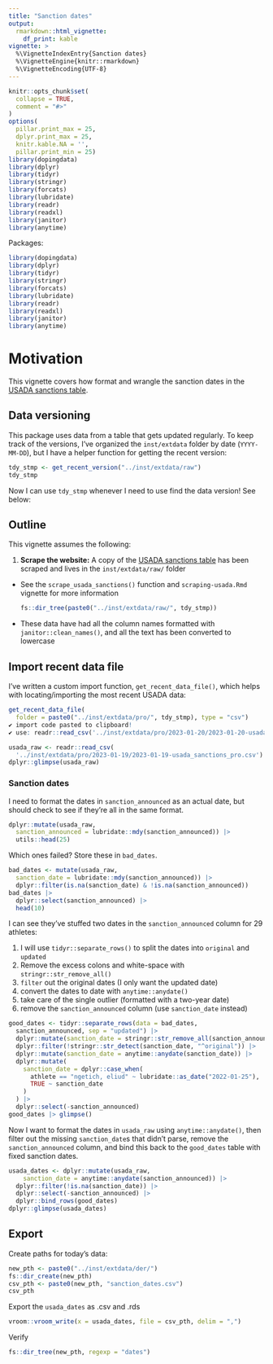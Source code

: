 ```yaml
---
title: "Sanction dates"
output: 
  rmarkdown::html_vignette:
    df_print: kable
vignette: >
  %\VignetteIndexEntry{Sanction dates}
  %\VignetteEngine{knitr::rmarkdown}
  %\VignetteEncoding{UTF-8}
---
```


```r
knitr::opts_chunk$set(
  collapse = TRUE,
  comment = "#>"
)
options(
  pillar.print_max = 25, 
  dplyr.print_max = 25,
  knitr.kable.NA = '',
  pillar.print_min = 25)
library(dopingdata)
library(dplyr)
library(tidyr)
library(stringr)
library(forcats)
library(lubridate)
library(readr)
library(readxl)
library(janitor)
library(anytime)
```

Packages:

```r
library(dopingdata)
library(dplyr)
library(tidyr)
library(stringr)
library(forcats)
library(lubridate)
library(readr)
library(readxl)
library(janitor)
library(anytime)
```

# Motivation 

This vignette covers how format and wrangle the sanction dates in the [USADA sanctions table](https://www.usada.org/testing/results/sanctions/). 

## Data versioning 

This package uses data from a table that gets updated regularly. To keep track of the versions, I've organized the `inst/extdata` folder by date (`YYYY-MM-DD`), but I have a helper function for getting the recent version:

```r
tdy_stmp <- get_recent_version("../inst/extdata/raw")
tdy_stmp
```

Now I can use `tdy_stmp` whenever I need to use find the data version! See below:

## Outline 

This vignette assumes the following: 

1. **Scrape the website:** A copy of the [USADA sanctions table](https://www.usada.org/testing/results/sanctions/) has been scraped and lives in the `inst/extdata/raw/` folder 

  - See the `scrape_usada_sanctions()` function and `scraping-usada.Rmd` vignette for more information
  
    ```r
    fs::dir_tree(paste0("../inst/extdata/raw/", tdy_stmp))
    ```

   - These data have had all the column names formatted with `janitor::clean_names()`, and all the text has been converted to lowercase 


## Import recent data file 

I've written a custom import function, `get_recent_data_file()`, which helps with locating/importing the most recent USADA data:

``` r
get_recent_data_file(
  folder = paste0("../inst/extdata/pro/", tdy_stmp), type = "csv")
✔ import code pasted to clipboard!
✔ use: readr::read_csv('../inst/extdata/pro/2023-01-20/2023-01-20-usada_sanctions_pro.csv')
```

```r
usada_raw <- readr::read_csv(
  '../inst/extdata/pro/2023-01-19/2023-01-19-usada_sanctions_pro.csv')
dplyr::glimpse(usada_raw)
```


### Sanction dates

I need to format the dates in `sanction_announced` as an actual date, but should check to see if they're all in the same format. 

```r
dplyr::mutate(usada_raw, 
  sanction_announced = lubridate::mdy(sanction_announced)) |> 
  utils::head(25)
```

Which ones failed?  Store these in `bad_dates`.

```r
bad_dates <- mutate(usada_raw, 
  sanction_date = lubridate::mdy(sanction_announced)) |> 
  dplyr::filter(is.na(sanction_date) & !is.na(sanction_announced)) 
bad_dates |> 
  dplyr::select(sanction_announced) |> 
  head(10)
```

I can see they've stuffed two dates in the `sanction_announced` column for 29 athletes: 

1. I will use `tidyr::separate_rows()` to split the dates into `original` and `updated`  
2. Remove the excess colons and white-space with `stringr::str_remove_all()`  
3. `filter` out the original dates (I only want the updated date)  
4. convert the dates to date with `anytime::anydate()`  
5. take care of the single outlier (formatted with a two-year date)  
6. remove the `sanction_announced` column (use `sanction_date` instead)  


```r
good_dates <- tidyr::separate_rows(data = bad_dates,
  sanction_announced, sep = "updated") |>
  dplyr::mutate(sanction_date = stringr::str_remove_all(sanction_announced, ": ")) |>
  dplyr::filter(!stringr::str_detect(sanction_date, "^original")) |>
  dplyr::mutate(sanction_date = anytime::anydate(sanction_date)) |>
  dplyr::mutate(
    sanction_date = dplyr::case_when(
      athlete == "ngetich, eliud" ~ lubridate::as_date("2022-01-25"),
      TRUE ~ sanction_date
    )
  ) |>
  dplyr::select(-sanction_announced)
good_dates |> glimpse()
```

Now I want to format the dates in `usada_raw` using `anytime::anydate()`, then filter out the missing `sanction_date`s that didn't parse, remove the `sanction_announced` column, and bind this back to the `good_dates` table with fixed sanction dates.  

```r
usada_dates <- dplyr::mutate(usada_raw, 
    sanction_date = anytime::anydate(sanction_announced)) |> 
  dplyr::filter(!is.na(sanction_date)) |> 
  dplyr::select(-sanction_announced) |> 
  dplyr::bind_rows(good_dates) 
dplyr::glimpse(usada_dates)
```


## Export 

Create paths for today's data:

```r
new_pth <- paste0("../inst/extdata/der/")
fs::dir_create(new_pth)
csv_pth <- paste0(new_pth, "sanction_dates.csv")
csv_pth
```

Export the `usada_dates` as .csv and .rds

```r
vroom::vroom_write(x = usada_dates, file = csv_pth, delim = ",")
```

Verify

```r
fs::dir_tree(new_pth, regexp = "dates")
```


